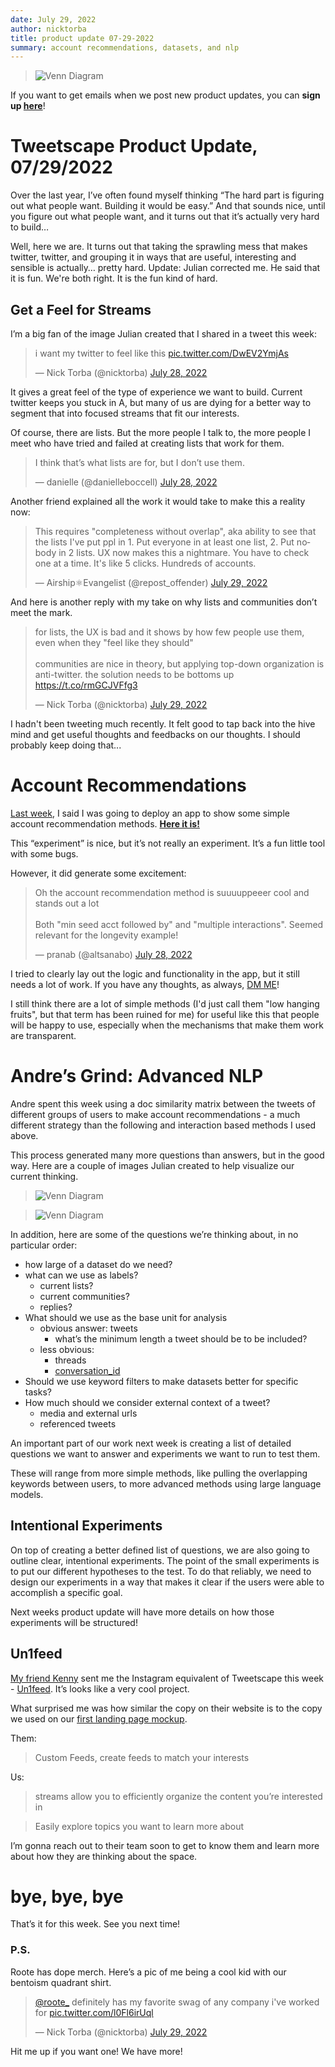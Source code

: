 ```yaml
---
date: July 29, 2022
author: nicktorba
title: product update 07-29-2022
summary: account recommendations, datasets, and nlp
---
```


> ![Venn Diagram](/ss/Product-Update-07-29-2022/julian-venn-diagram1.png)

If you want to get emails when we post new product updates, you can **sign up [here](https://twitter.com/i/newsletters/subscribe/TweetscapeHQ)**! 

# Tweetscape Product Update, 07/29/2022

Over the last year, I’ve often found myself thinking “The hard part is figuring out what people want. Building it would be easy.” And that sounds nice, until you figure out what people want, and it turns out that it’s actually very hard to build…

Well, here we are. It turns out that taking the sprawling mess that makes twitter, twitter, and grouping it in ways that are useful, interesting and sensible is actually… pretty hard. Update: Julian corrected me. He said that it is fun. We're both right. It is the fun kind of hard. 

## Get a Feel for Streams

I’m a big fan of the image Julian created that I shared in a tweet this week: 

<blockquote class="twitter-tweet"><p lang="en" dir="ltr">i want my twitter to feel like this <a href="https://t.co/DwEV2YmjAs">pic.twitter.com/DwEV2YmjAs</a></p>&mdash; Nick Torba (@nicktorba) <a href="https://twitter.com/nicktorba/status/1552702381107957762?ref_src=twsrc%5Etfw">July 28, 2022</a></blockquote> <script async src="https://platform.twitter.com/widgets.js" charset="utf-8"></script>
It gives a great feel of the type of experience we want to build. Current twitter keeps you stuck in A, but many of us are dying for a better way to segment that into focused streams that fit our interests. 

Of course, there are lists. But the more people I talk to, the more people I meet who have tried and failed at creating lists that work for them. 

<blockquote class="twitter-tweet"><p lang="en" dir="ltr">I think that’s what lists are for, but I don’t use them.</p>&mdash; danielle (@danielleboccell) <a href="https://twitter.com/danielleboccell/status/1552706061743923200?ref_src=twsrc%5Etfw">July 28, 2022</a></blockquote> <script async src="https://platform.twitter.com/widgets.js" charset="utf-8"></script>


Another friend explained all the work it would take to make this a reality now: 

<blockquote class="twitter-tweet"><p lang="en" dir="ltr">This requires &quot;completeness without overlap&quot;, aka ability to see that the lists I&#39;ve put ppl in 1. Put everyone in at least one list, 2. Put nobody in 2 lists. UX now makes this a nightmare. You have to check one at a time. It&#39;s like 5 clicks. Hundreds of accounts.</p>&mdash; Airship⚛️Evangelist (@repost_offender) <a href="https://twitter.com/repost_offender/status/1553115970188611584?ref_src=twsrc%5Etfw">July 29, 2022</a></blockquote> <script async src="https://platform.twitter.com/widgets.js" charset="utf-8"></script>


And here is another reply with my take on why lists and communities don’t meet the mark. 

<blockquote class="twitter-tweet"><p lang="en" dir="ltr">for lists, the UX is bad and it shows by how few people use them, even when they &quot;feel like they should&quot;<br/><br/>communities are nice in theory, but applying top-down organization is anti-twitter. the solution needs to be bottoms up <a href="https://t.co/rmGCJVFfg3">https://t.co/rmGCJVFfg3</a></p>&mdash; Nick Torba (@nicktorba) <a href="https://twitter.com/nicktorba/status/1553100763429232640?ref_src=twsrc%5Etfw">July 29, 2022</a></blockquote> <script async src="https://platform.twitter.com/widgets.js" charset="utf-8"></script>

I hadn't been tweeting much recently. It felt good to tap back into the hive mind and get useful thoughts and feedbacks on our thoughts. I should probably keep doing that... 

# Account Recommendations

[Last week](https://tweetscape.co/blog/productupdate-07-22-2022), I said I was going to deploy an app to show some simple account recommendation methods. [**Here it is!**](https://tweetscape-experiments-seeded-streams.fly.dev/)

This “experiment” is nice, but it’s not really an experiment. It’s a fun little tool with some bugs. 

However, it did generate some excitement:

<blockquote class="twitter-tweet"><p lang="en" dir="ltr">Oh the account recommendation method is suuuuppeeer cool and stands out a lot<br/><br/>Both &quot;min seed acct followed by&quot; and &quot;multiple interactions&quot;. Seemed relevant for the longevity example!</p>&mdash; pranab (@altsanabo) <a href="https://twitter.com/altsanabo/status/1552725550854131712?ref_src=twsrc%5Etfw">July 28, 2022</a></blockquote> <script async src="https://platform.twitter.com/widgets.js" charset="utf-8"></script>

I tried to clearly lay out the logic and functionality in the app, but it still needs a lot of work. If you have any thoughts, as always, [DM ME](https://twitter.com/nicktorba)!

I still think there are a lot of simple methods (I'd just call them "low hanging fruits", but that term has been ruined for me) for useful like this that people will be happy to use, especially when the mechanisms that make them work are transparent. 

# Andre’s Grind: Advanced NLP

Andre spent this week using a doc similarity matrix between the tweets of different groups of users to make account recommendations - a much different strategy than the following and interaction based methods I used above. 

This process generated many more questions than answers, but in the good way. Here are a couple of images Julian created to help visualize our current thinking. 

> ![Venn Diagram](/ss/Product-Update-07-29-2022/julian-venn-diagram1.png)

> ![Venn Diagram](/ss/Product-Update-07-29-2022/julian-venn-diagram2.png)

In addition, here are some of the questions we’re thinking about, in no particular order: 

- how large of a dataset do we need?
- what can we use as labels?
    - current lists?
    - current communities?
    - replies?
- What should we use as the base unit for analysis
    - obvious answer: tweets
        - what’s the minimum length a tweet should be to be included?
    - less obvious:
        - threads
        - [conversation_id](https://developer.twitter.com/en/docs/twitter-api/conversation-id)
- Should we use keyword filters to make datasets better for specific tasks?
- How much should we consider external context of a tweet?
    - media and external urls
    - referenced tweets
    

An important part of our work next week is creating a list of detailed questions we want to answer and experiments we want to run to test them. 

These will range from more simple methods, like pulling the overlapping keywords between users, to more advanced methods using large language models. 

## Intentional Experiments

On top of creating a better defined list of questions, we are also going to outline clear, intentional experiments. The point of the small experiments is to put our different hypotheses to the test. To do that reliably, we need to design our experiments in a way that makes it clear if the users were able to accomplish a specific goal. 

Next weeks product update will have more details on how those experiments will be structured! 

## Un1feed

[My friend Kenny](https://twitter.com/kenny_avallon) sent me the Instagram equivalent of Tweetscape this week - [Un1feed](https://www.un1feed.com/). It’s looks like a very cool project. 

What surprised me was how similar the copy on their website is to the copy we used on our [first landing page mockup](https://www.figma.com/proto/KVsHFNPGd6zo3nQ40U5R8C/Tweetscape-%2F-Landingpage-%2F-Mockups?page-id=0%3A1&node-id=1%3A427&viewport=332%2C358%2C0.15&scaling=min-zoom&starting-point-node-id=1%3A427&show-proto-sidebar=1). 

Them: 
> Custom Feeds, create feeds to match your interests

Us: 
> streams allow you to efficiently organize the content you’re interested in

> Easily explore topics you want to learn more about
    
    

I’m gonna reach out to their team soon to get to know them and learn more about how they are thinking about the space. 

# bye, bye, bye

That’s it for this week. See you next time! 

### P.S. 

Roote has dope merch. Here’s a pic of me being a cool kid with our bentoism quadrant shirt. 

<blockquote class="twitter-tweet"><p lang="en" dir="ltr"><a href="https://twitter.com/roote_?ref_src=twsrc%5Etfw">@roote_</a> definitely has my favorite swag of any company i&#39;ve worked for <a href="https://t.co/l0Fl6irUql">pic.twitter.com/l0Fl6irUql</a></p>&mdash; Nick Torba (@nicktorba) <a href="https://twitter.com/nicktorba/status/1553125818045538304?ref_src=twsrc%5Etfw">July 29, 2022</a></blockquote> <script async src="https://platform.twitter.com/widgets.js" charset="utf-8"></script>


Hit me up if you want one! We have more!